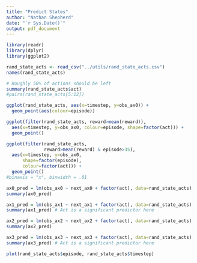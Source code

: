 ```yaml
---
title: "Predict States"
author: "Nathan Shepherd"
date: "`r Sys.Date()`"
output: pdf_document
---
```


```r
library(readr)
library(dplyr)
library(ggplot2)
```

```r
rand_state_acts <- read_csv("../utils/rand_state_acts.csv")
names(rand_state_acts)
```

```r
# Roughly 50% of actions should be left
summary(rand_state_acts$act)
#pairs(rand_state_acts[5:12])
```

```r
ggplot(rand_state_acts, aes(x=timestep, y=obs_ax0)) +
  geom_point(aes(colour=episode))

ggplot(filter(rand_state_acts, reward>mean(reward)),
  aes(x=timestep, y=obs_ax0, colour=episode, shape=factor(act))) +
  geom_point()

ggplot(filter(rand_state_acts, 
              reward>mean(reward) & episode>35),
  aes(x=timestep, y=obs_ax0,
      shape=factor(episode),
      colour=factor(act))) +
  geom_point()
#binaxis = "x", binwidth = .01
```

```r
ax0_pred = lm(obs_ax0 ~ next_ax0 + factor(act), data=rand_state_acts)
summary(ax0_pred) 

ax1_pred = lm(obs_ax1 ~ next_ax1 + factor(act), data=rand_state_acts)
summary(ax1_pred) # Act is a significant predictor here

ax2_pred = lm(obs_ax2 ~ next_ax2 + factor(act), data=rand_state_acts)
summary(ax2_pred)

ax3_pred = lm(obs_ax3 ~ next_ax3 + factor(act), data=rand_state_acts)
summary(ax3_pred) # Act is a significant predictor here
```

```r
plot(rand_state_acts$episode, rand_state_acts$timestep)
```
